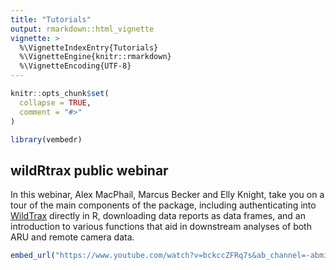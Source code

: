 ```yaml
---
title: "Tutorials"
output: rmarkdown::html_vignette
vignette: >
  %\VignetteIndexEntry{Tutorials}
  %\VignetteEngine{knitr::rmarkdown}
  %\VignetteEncoding{UTF-8}
---
```


```r

knitr::opts_chunk$set(
  collapse = TRUE,
  comment = "#>"
)

library(vembedr)
```

## wildRtrax public webinar

In this webinar, Alex MacPhail, Marcus Becker and Elly Knight, take you on a tour of the main components of the package, including authenticating into [WildTrax](https://www.wildtrax.ca) directly in R, downloading data reports as data frames, and an introduction to various functions that aid in downstream analyses of both ARU and remote camera data.

```r
embed_url("https://www.youtube.com/watch?v=bckccZFRq7s&ab_channel=-abmicoms")

```



